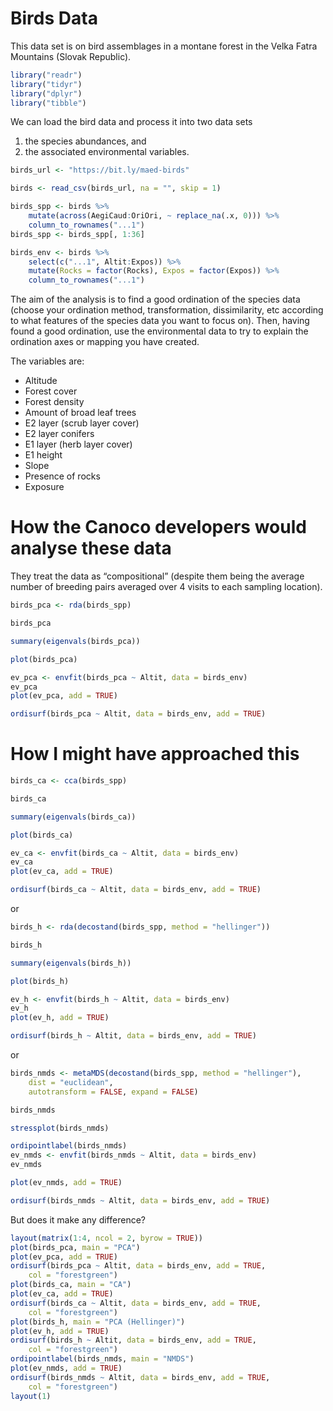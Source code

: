 # Birds Data

This data set is on bird assemblages in a montane forest in the Velka Fatra Mountains (Slovak Republic).

```r
library("readr")
library("tidyr")
library("dplyr")
library("tibble")
```

We can load the bird data and process it into two data sets

1. the species abundances, and
2. the associated environmental variables.


```r
birds_url <- "https://bit.ly/maed-birds"

birds <- read_csv(birds_url, na = "", skip = 1)

birds_spp <- birds %>%
    mutate(across(AegiCaud:OriOri, ~ replace_na(.x, 0))) %>%
    column_to_rownames("...1")
birds_spp <- birds_spp[, 1:36]

birds_env <- birds %>%
    select(c("...1", Altit:Expos)) %>%
    mutate(Rocks = factor(Rocks), Expos = factor(Expos)) %>%
    column_to_rownames("...1")
```

The aim of the analysis is to find a good ordination of the species data (choose your ordination method, transformation, dissimilarity, etc according to what features of the species data you want to focus on). Then, having found a good ordination, use the environmental data to try to explain the ordination axes or mapping you have created.

The variables are:

* Altitude
* Forest cover
* Forest density
* Amount of broad leaf trees
* E2 layer (scrub layer cover)
* E2 layer conifers
* E1 layer (herb layer cover)
* E1 height
* Slope
* Presence of rocks
* Exposure


# How the Canoco developers would analyse these data

They treat the data as "compositional" (despite them being the average number of breeding pairs averaged over 4 visits to each sampling location).

```r
birds_pca <- rda(birds_spp)

birds_pca

summary(eigenvals(birds_pca))

plot(birds_pca)

ev_pca <- envfit(birds_pca ~ Altit, data = birds_env)
ev_pca
plot(ev_pca, add = TRUE)

ordisurf(birds_pca ~ Altit, data = birds_env, add = TRUE)
```

# How I might have approached this

```r
birds_ca <- cca(birds_spp)

birds_ca

summary(eigenvals(birds_ca))

plot(birds_ca)

ev_ca <- envfit(birds_ca ~ Altit, data = birds_env)
ev_ca
plot(ev_ca, add = TRUE)

ordisurf(birds_ca ~ Altit, data = birds_env, add = TRUE)
```

or

```r
birds_h <- rda(decostand(birds_spp, method = "hellinger"))

birds_h

summary(eigenvals(birds_h))

plot(birds_h)

ev_h <- envfit(birds_h ~ Altit, data = birds_env)
ev_h
plot(ev_h, add = TRUE)

ordisurf(birds_h ~ Altit, data = birds_env, add = TRUE)
```

or


```r
birds_nmds <- metaMDS(decostand(birds_spp, method = "hellinger"),
    dist = "euclidean",
    autotransform = FALSE, expand = FALSE)

birds_nmds

stressplot(birds_nmds)

ordipointlabel(birds_nmds)
ev_nmds <- envfit(birds_nmds ~ Altit, data = birds_env)
ev_nmds

plot(ev_nmds, add = TRUE)

ordisurf(birds_nmds ~ Altit, data = birds_env, add = TRUE)
```

But does it make any difference?

```r
layout(matrix(1:4, ncol = 2, byrow = TRUE))
plot(birds_pca, main = "PCA")
plot(ev_pca, add = TRUE)
ordisurf(birds_pca ~ Altit, data = birds_env, add = TRUE,
    col = "forestgreen")
plot(birds_ca, main = "CA")
plot(ev_ca, add = TRUE)
ordisurf(birds_ca ~ Altit, data = birds_env, add = TRUE,
    col = "forestgreen")
plot(birds_h, main = "PCA (Hellinger)")
plot(ev_h, add = TRUE)
ordisurf(birds_h ~ Altit, data = birds_env, add = TRUE,
    col = "forestgreen")
ordipointlabel(birds_nmds, main = "NMDS")
plot(ev_nmds, add = TRUE)
ordisurf(birds_nmds ~ Altit, data = birds_env, add = TRUE,
    col = "forestgreen")
layout(1)
```